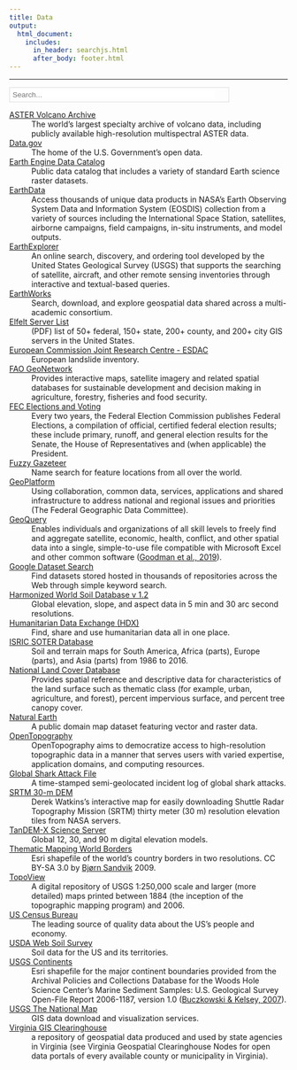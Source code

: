 ```yaml
---
title: Data
output:
  html_document:
    includes:
      in_header: searchjs.html
      after_body: footer.html
---
```


***

<!--
      Search bar
                      -->
<div class="search-bar" style="border:1px solid #DDD; width:396px;">
<p style="margin:5px;">
<i class="icon fa fa-search"></i>
<input type="text" id="myInput" onkeyup="myFunction()" placeholder="Search..." style="border:none; padding:0; width:365px;">
</p>
</div>

<!--
      Definition List
                        -->

[ASTER Volcano Archive](https://ava.jpl.nasa.gov/)
:   The world's largest specialty archive of volcano data, including publicly available high-resolution multispectral ASTER data.

[Data.gov](https://www.data.gov/)
:   The home of the U.S. Government's open data.

[Earth Engine Data Catalog](https://developers.google.com/earth-engine/datasets/catalog)
:   Public data catalog that includes a variety of standard Earth science raster datasets.

[EarthData](https://search.earthdata.nasa.gov/search)
:   Access thousands of unique data products in NASA's Earth Observing System Data and Information System (EOSDIS) collection from a variety of sources including the International Space Station, satellites, airborne campaigns, field campaigns, in-situ instruments, and model outputs.

[EarthExplorer](https://earthexplorer.usgs.gov/)
:   An online search, discovery, and ordering tool developed by the United States Geological Survey (USGS) that supports the searching of satellite, aircraft, and other remote sensing inventories through interactive and textual-based queries.

[EarthWorks](https://earthworks.stanford.edu/)
:   Search, download, and explore geospatial data shared across a multi-academic consortium.

[Elfelt Server List](https://mappingsupport.com/p/surf_gis/list-federal-state-county-city-GIS-servers.pdf)
:   (PDF) list of 50+ federal, 150+ state, 200+ county, and 200+ city GIS servers in the United States.

[European Commission Joint Research Centre - ESDAC](https://esdac.jrc.ec.europa.eu/themes/landslides)
:   European landslide inventory.

[FAO GeoNetwork](http://www.fao.org/geonetwork/srv/en/main.home)
:   Provides interactive maps, satellite imagery and related spatial databases for sustainable development and decision making in agriculture, forestry, fisheries and food security.

[FEC Elections and Voting](https://www.fec.gov/introduction-campaign-finance/election-and-voting-information/)
:   Every two years, the Federal Election Commission publishes Federal Elections, a compilation of official, certified federal election results; these include primary, runoff, and general election results for the Senate, the House of Representatives and (when applicable) the President.

[Fuzzy Gazeteer](http://isodp.hof-university.de/fuzzyg/query/)
:   Name search for feature locations from all over the world.

[GeoPlatform](https://www.geoplatform.gov/)
:   Using collaboration, common data, services, applications and shared infrastructure to address national and regional issues and priorities (The Federal Geographic Data Committee).

[GeoQuery](http://geo.aiddata.org/query/#!/)
:   Enables individuals and organizations of all skill levels to freely find and aggregate satellite, economic, health, conflict, and other spatial data into a single, simple-to-use file compatible with Microsoft Excel and other common software ([Goodman et al., 2019](https://doi.org/10.1016/j.cageo.2018.10.009)).

[Google Dataset Search](https://toolbox.google.com/datasetsearch)
:   Find datasets stored hosted in thousands of repositories across the Web through simple keyword search.

[Harmonized World Soil Database v 1.2](https://webarchive.iiasa.ac.at/Research/LUC/External-World-soil-database/HTML/)
:   Global elevation, slope, and aspect data in 5 min and 30 arc second resolutions.

[Humanitarian Data Exchange (HDX)](https://data.humdata.org/)
:   Find, share and use humanitarian data all in one place.

[ISRIC SOTER Database](https://www.isric.org/projects/soil-and-terrain-soter-database-programme)
:   Soil and terrain maps for South America, Africa (parts), Europe (parts), and Asia (parts) from 1986 to 2016.

[National Land Cover Database](https://www.mrlc.gov/index.php)
:   Provides spatial reference and descriptive data for characteristics of the land surface such as thematic class (for example, urban, agriculture, and forest), percent impervious surface, and percent tree canopy cover.

[Natural Earth](http://www.naturalearthdata.com/)
:   A public domain map dataset featuring vector and raster data.

[OpenTopography](https://opentopography.org/)
:   OpenTopography aims to democratize access to high-resolution topographic data in a manner that serves users with varied expertise, application domains, and computing resources.

[Global Shark Attack File](http://www.sharkattackfile.net/)
:   A time-stamped semi-geolocated incident log of global shark attacks.

[SRTM 30-m DEM](http://dwtkns.com/srtm30m/)
:   Derek Watkins's interactive map for easily downloading Shuttle Radar Topography Mission (SRTM) thirty meter (30 m) resolution elevation tiles from NASA servers.

[TanDEM-X Science Server](https://tandemx-science.dlr.de/)
:   Global 12, 30, and 90 m digital elevation models.

[Thematic Mapping World Borders](http://thematicmapping.org/downloads/world_borders.php)
:   Esri shapefile of the world's country borders in two resolutions.
    CC BY-SA 3.0 by [Bj&oslash;rn Sandvik](https://thematicmapping.org/) 2009.

[TopoView](https://ngmdb.usgs.gov/topoview/)
:   A digital repository of USGS 1:250,000 scale and larger (more detailed) maps printed between 1884 (the inception of the topographic mapping program) and 2006.

[US Census Bureau](https://data.census.gov/cedsci)
:   The leading source of quality data about the US's people and economy.

[USDA Web Soil Survey](https://websoilsurvey.sc.egov.usda.gov/App/HomePage.htm)
:   Soil data for the US and its territories.

[USGS Continents](https://pubs.usgs.gov/of/2006/1187/basemaps/continents/)
:   Esri shapefile for the major continent boundaries provided from the Archival Policies and Collections Database for the Woods Hole Science Center's Marine Sediment Samples: U.S. Geological Survey Open-File Report 2006-1187, version 1.0 ([Buczkowski & Kelsey, 2007](http://pubs.usgs.gov/of/2006/1187/)).

[USGS The National Map](https://www.usgs.gov/core-science-systems/ngp/tnm-delivery/)
:   GIS data download and visualization services.

[Virginia GIS Clearinghouse](https://vgin.maps.arcgis.com/home/index.html)
:   a repository of geospatial data produced and used by state agencies in Virginia (see Virginia Geospatial Clearinghouse Nodes for open data portals of every available county or municipality in Virginia).
